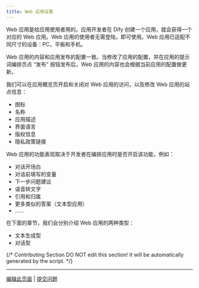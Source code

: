 ```yaml
---
title: Web 应用设置
---
```


Web 应用是给应用使用者用的。应用开发者在 Dify 创建一个应用，就会获得一个对应的 Web 应用。Web 应用的使用者无需登陆，即可使用。Web 应用已适配不同尺寸的设备：PC，平板和手机。

Web 应用的内容和应用发布的配置一致。当修改了应用的配置，并在应用的提示词编排页点 “发布” 按钮发布后，Web 应用的内容也会根据当前应用的配置做更新。

我们可以在应用概览页开启和关闭对 Web 应用的访问，以及修改 Web 应用的站点信息：

* 图标
* 名称
* 应用描述
* 界面语言
* 版权信息
* 隐私政策链接

Web 应用的功能表现取决于开发者在编排应用时是否开启该功能，例如：

* 对话开场白
* 对话前填写的变量
* 下一步问题建议
* 语音转文字
* 引用和归属
* 更多类似的答案（文本型应用）
* ......

在下面的章节，我们会分别介绍 Web 应用的两种类型：

* 文本生成型
* 对话型

{/*
Contributing Section
DO NOT edit this section!
It will be automatically generated by the script.
*/}

---

[编辑此页面](https://github.com/langgenius/dify-docs/edit/main/zh-hans/documentation/pages/publish/web-app-settings.mdx) | [提交问题](https://github.com/langgenius/dify-docs/issues/new?template=docs.yml)


